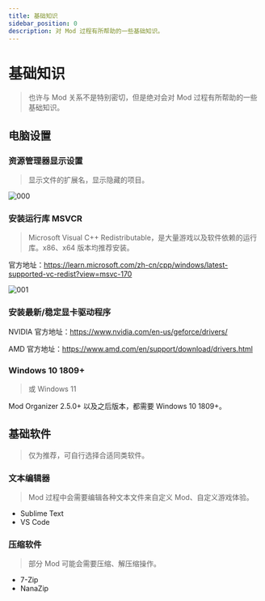 ```yaml
---
title: 基础知识
sidebar_position: 0
description: 对 Mod 过程有所帮助的一些基础知识。
---
```


# 基础知识

> 也许与 Mod 关系不是特别密切，但是绝对会对 Mod 过程有所帮助的一些基础知识。

## 电脑设置

### 资源管理器显示设置

> 显示文件的扩展名，显示隐藏的项目。

![000](./imgs/000.png)

### 安装运行库 MSVCR

> Microsoft Visual C++ Redistributable，是大量游戏以及软件依赖的运行库。x86、x64 版本均推荐安装。

官方地址：https://learn.microsoft.com/zh-cn/cpp/windows/latest-supported-vc-redist?view=msvc-170

![001](./imgs/001.png)

### 安装最新/稳定显卡驱动程序

NVIDIA 官方地址：https://www.nvidia.com/en-us/geforce/drivers/

AMD 官方地址：https://www.amd.com/en/support/download/drivers.html

### Windows 10 1809+

> 或 Windows 11

Mod Organizer 2.5.0+ 以及之后版本，都需要 Windows 10 1809+。

## 基础软件

> 仅为推荐，可自行选择合适同类软件。

### 文本编辑器

> Mod 过程中会需要编辑各种文本文件来自定义 Mod、自定义游戏体验。

- Sublime Text
- VS Code

### 压缩软件

> 部分 Mod 可能会需要压缩、解压缩操作。

- 7-Zip
- NanaZip
